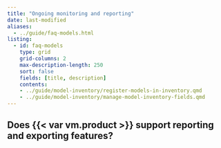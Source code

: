 ```yaml
---
title: "Ongoing monitoring and reporting"
date: last-modified
aliases:
  - ../guide/faq-models.html
listing:
  - id: faq-models
    type: grid
    grid-columns: 2
    max-description-length: 250
    sort: false
    fields: [title, description]
    contents:
    - ../guide/model-inventory/register-models-in-inventory.qmd
    - ../guide/model-inventory/manage-model-inventory-fields.qmd
---
```


## Does {{< var vm.product >}} support reporting and exporting features?

<!-- ## Do you support executive reporting for senior leaders in our BUs?

{{< var vm.product >}} is working on a dashboard feature that provides executive metrics, such as model documentation compliance reporting across BUs, findings by status and model use case, and more.

These metrics can be exported into a customizable report for the customer. -->